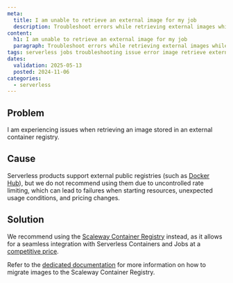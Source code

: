 ```yaml
---
meta:
  title: I am unable to retrieve an external image for my job
  description: Troubleshoot errors while retrieving external images while using Scaleway Serverless Jobs.
content:
  h1: I am unable to retrieve an external image for my job
  paragraph: Troubleshoot errors while retrieving external images while using Scaleway Serverless Jobs.
tags: serverless jobs troubleshooting issue error image retrieve external public registry
dates:
  validation: 2025-05-13
  posted: 2024-11-06
categories:
  - serverless
---
```


## Problem

I am experiencing issues when retrieving an image stored in an external container registry.

## Cause

Serverless products support external public registries (such as [Docker Hub](https://hub.docker.com/)), but we do not recommend using them due to uncontrolled rate limiting, which can lead to failures when starting resources, unexpected usage conditions, and pricing changes.

## Solution

We recommend using the [Scaleway Container Registry](/container-registry/) instead, as it allows for a seamless integration with Serverless Containers and Jobs at a [competitive price](/container-registry/faq/#how-am-i-billed-for-scaleway-container-registry).

Refer to the [dedicated documentation](/serverless-jobs/api-cli/migrate-external-image-to-scaleway-registry/) for more information on how to migrate images to the Scaleway Container Registry. 
